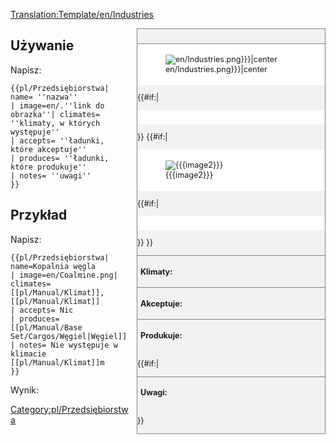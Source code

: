<noinclude>[[Translation:Template/en/Industries]]</noinclude><!--
This is a Template for Industries. '''DO NOT EDIT THIS PAGE''', edit the specific article instead.
--><noinclude></noinclude><!--
-->
<div style="float:right; width:300px; font-size:90%; border:1px solid gray; background-color:#f2f2f2; margin-left:10px; margin-bottom:10px">
<div style="text-align:center; border-bottom:1px solid gray; padding:5px"><strong>{{{name}}}</strong></div>
<div style="background-color:white; padding:5px">[[File:{{{image|en/Industries.png}}}|center]]</div>
{{#if:{{{caption|}}}|<div style="text-align:center; background-color:white; padding:5px">{{{caption}}}</div>}}
{{#if:{{{image2|}}}|<div style="background-color:white; padding:5px">[[File:{{{image2}}}|center]]</div>
{{#if:{{{caption2|}}}|<div style="text-align:center; background-color:white; padding:5px">{{{caption2}}}</div>}}
}}<div style="border-top:1px solid gray; padding:5px"><strong>Klimaty:</strong> {{{climates}}}</div>
<div style="border-top:1px solid gray; padding:5px"><strong>Akceptuje:</strong> {{{accepts}}}</div>
<div style="border-top:1px solid gray; padding:5px"><strong>Produkuje:</strong> {{{produces}}}</div>
{{#if:{{{notes|}}}|<div style="border-top:1px solid gray; padding:5px"><strong>Uwagi:</strong> {{{notes|None}}}</div>}}
</div><noinclude>

{{en/-}}
==Używanie==
Napisz:
<pre>{{pl/Przedsiębiorstwa| name= ''nazwa''
| image=en/.''link do obrazka''| climates= ''klimaty, w których występuje''
| accepts= ''ładunki, które akceptuje''
| produces= ''ładunki, które produkuje''
| notes= ''uwagi''
}}</pre>

==Przykład==
Napisz:
<pre>{{pl/Przedsiębiorstwa| name=Kopalnia węgla
| image=en/Coalmine.png| climates=[[pl/Manual/Klimat]], [[pl/Manual/Klimat]]
| accepts= Nic
| produces= [[pl/Manual/Base Set/Cargos/Węgiel|Węgiel]]
| notes= Nie występuje w klimacie [[pl/Manual/Klimat]]m
}}</pre>
Wynik:
{{pl/Przedsiębiorstwa| name=Kopalnia węgla
| image=en/Coalmine.png| climates=[[pl/Manual/Klimat]], [[pl/Manual/Klimat]]
| accepts= Nic
| produces= [[pl/Manual/Base Set/Cargos/Węgiel|Węgiel]]
| notes= = Nie występuje w klimacie [[pl/Manual/Klimat]]m
}}
</noinclude><includeonly>
[[Category:pl/Przedsiębiorstwa]]</includeonly>